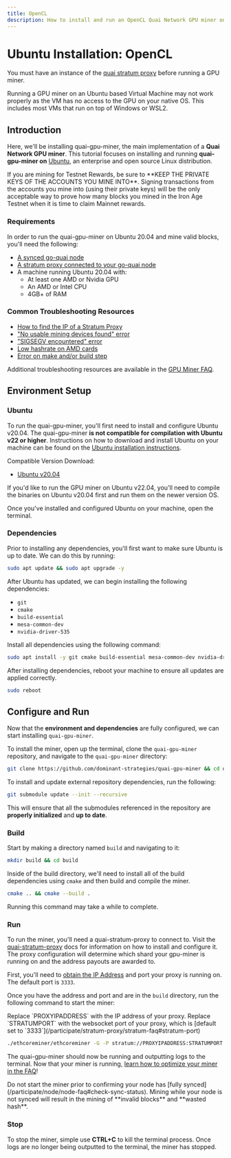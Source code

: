 ```yaml
---
title: OpenCL
description: How to install and run an OpenCL Quai Network GPU miner on Ubuntu.
---
```


# Ubuntu Installation: OpenCL

<Warning>You must have an instance of the [quai stratum proxy](/participate/stratum-proxy/run-stratum) before running a GPU miner.</Warning>

<Warning>
	Running a GPU miner on an Ubuntu based Virtual Machine may not work properly as the VM has no access to the GPU on your native OS. This
	includes most VMs that run on top of Windows or WSL2.
</Warning>

## Introduction

Here, we'll be installing quai-gpu-miner, the main implementation of a **Quai Network GPU miner**. This tutorial focuses on installing and running **quai-gpu-miner on** [Ubuntu](https://ubuntu.com/), an enterprise and open source Linux distribution.

<Warning>
	If you are mining for Testnet Rewards, be sure to **KEEP THE PRIVATE KEYS OF THE ACCOUNTS YOU MINE INTO**. Signing transactions from the
	accounts you mine into (using their private keys) will be the only acceptable way to prove how many blocks you mined in the Iron Age
	Testnet when it is time to claim Mainnet rewards.
</Warning>

### Requirements

In order to run the quai-gpu-miner on Ubuntu 20.04 and mine valid blocks, you'll need the following:

- [A synced go-quai node](/participate/node/run-a-node)
- [A stratum proxy connected to your go-quai node](/participate/stratum-proxy/run-stratum)
- A machine running Ubuntu 20.04 with:
  - At least one AMD or Nvidia GPU
  - An AMD or Intel CPU
  - 4GB+ of RAM

### Common Troubleshooting Resources

- [How to find the IP of a Stratum Proxy](/participate/stratum-proxy/stratum-faq#stratum-ip-address)
- ["No usable mining devices found" error](/participate/mining/gpu-miner/gpu-miner-faq#no-opencl-platforms-found--no-usable-mining-devices)
- ["SIGSEGV encountered" error](/participate/mining/gpu-miner/gpu-miner-faq#sigsegv)
- [Low hashrate on AMD cards](/participate/mining/gpu-miner/gpu-miner-faq#amd-low-hashrate)
- [Error on make and/or build step](/participate/mining/gpu-miner/gpu-miner-faq#error-on-make-andor-build)

Additional troubleshooting resources are available in the [GPU Miner FAQ](/participate/mining/gpu-miner/gpu-miner-faq).

## Environment Setup

### Ubuntu

To run the quai-gpu-miner, you'll first need to install and configure Ubuntu v20.04. The quai-gpu-miner **is not compatible for compilation with Ubuntu v22 or higher**. Instructions on how to download and install Ubuntu on your machine can be found on the [Ubuntu installation instructions](https://ubuntu.com/tutorials/install-ubuntu-desktop#1-overview).

Compatible Version Download:

- [Ubuntu v20.04](https://releases.ubuntu.com/20.04/)

<Warning>
	If you'd like to run the GPU miner on Ubuntu v22.04, you'll need to compile the binaries on Ubuntu v20.04 first and run them on the newer
	version OS.
</Warning>

Once you've installed and configured Ubuntu on your machine, open the terminal.

### Dependencies

Prior to installing any dependencies, you'll first want to make sure Ubuntu is up to date. We can do this by running:

```bash
sudo apt update && sudo apt upgrade -y
```

After Ubuntu has updated, we can begin installing the following dependencies:

- `git`
- `cmake`
- `build-essential`
- `mesa-common-dev`
- `nvidia-driver-535`

Install all dependencies using the following command:

```bash
sudo apt install -y git cmake build-essential mesa-common-dev nvidia-driver-535
```

After installing dependencies, reboot your machine to ensure all updates are applied correctly.

```bash
sudo reboot
```

## Configure and Run

Now that the **environment and dependencies** are fully configured, we can start installing `quai-gpu-miner`.

To install the miner, open up the terminal, clone the `quai-gpu-miner` repository, and navigate to the `quai-gpu-miner` directory:

```bash
git clone https://github.com/dominant-strategies/quai-gpu-miner && cd quai-gpu-miner
```

To install and update external repository dependencies, run the following:

```bash
git submodule update --init --recursive
```

This will ensure that all the submodules referenced in the repository are **properly initialized** and **up to date**.

### Build

Start by making a directory named `build` and navigating to it:

```bash
mkdir build && cd build
```

Inside of the build directory, we'll need to install all of the build dependencies using `cmake` and then build and compile the miner.

```bash
cmake .. && cmake --build .
```

<Note>Running this command may take a while to complete.</Note>

### Run

To run the miner, you'll need a quai-stratum-proxy to connect to. Visit the [quai-stratum-proxy](/participate/stratum-proxy/run-stratum) docs for information on how to install and configure it. The proxy configuration will determine which shard your gpu-miner is running on and the address payouts are awarded to.

First, you'll need to [obtain the IP Address](/participate/stratum-proxy/stratum-faq#stratum-ip-address) and port your proxy is running on. The default port is `3333`.

Once you have the address and port and are in the `build` directory, run the following command to start the miner:

<Note>
	Replace `PROXYIPADDRESS` with the IP address of your proxy. Replace `STRATUMPORT` with the websocket port of your proxy, which is [default
	set to `3333`](/participate/stratum-proxy/stratum-faq#stratum-port)
</Note>

```bash
./ethcoreminer/ethcoreminer -G -P stratum://PROXYIPADDRESS:STRATUMPORT
```

The quai-gpu-miner should now be running and outputting logs to the terminal. Now that your miner is running, [learn how to optimize your miner in the FAQ](/participate/mining/gpu-miner/gpu-miner-faq#optimization)!

<Warning>
	Do not start the miner prior to confirming your node has [fully synced](/participate/node/node-faq#check-sync-status). Mining while your
	node is not synced will result in the mining of **invalid blocks** and **wasted hash**.
</Warning>

### Stop

To stop the miner, simple use **CTRL+C** to kill the terminal process. Once logs are no longer being outputted to the terminal, the miner has stopped.
